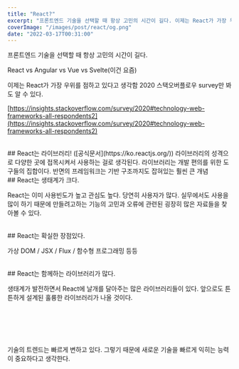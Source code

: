```yaml
---
title: "React?"
excerpt: "프론트엔드 기술을 선택할 때 항상 고민의 시간이 길다. 이제는 React가 가장 우위를 점하고 있다고 생각한다. 2020 스택오버플로우 survey만 봐도 알 수 있다."
coverImage: "/images/post/react/og.png"
date: "2022-03-17T00:31:00"
---
```


프론트엔드 기술을 선택할 때 항상 고민의 시간이 길다.

React vs Angular vs Vue vs Svelte(이건 요즘)

이제는 React가 가장 우위를 점하고 있다고 생각함
2020 스택오버플로우 survey만 봐도 알 수 있다.

[https://insights.stackoverflow.com/survey/2020#technology-web-frameworks-all-respondents2](https://insights.stackoverflow.com/survey/2020#technology-web-frameworks-all-respondents2)

<LinkPreview href="https://insights.stackoverflow.com/survey/2020#technology-web-frameworks-all-respondents2" />

<br />
## React는 라이브러리! ([공식문서](https://ko.reactjs.org/)) 라이브러리의 성격으로
다양한 곳에 접목시켜서 사용하는 걸로 생각된다. 라이브러리는 개발 편의를 위한 도구들의
집합이다. 반면의 프레임워크는 기반 구조까지도 잡혀있는 훨씬 큰 개념
<br />
## React는 생태계가 크다.

React는 이미 사용빈도가 높고 관심도 높다. 당연히 사용자가 많다. 실무에서도 사용을 많이 하기 때문에 만들려고하는 기능의 고민과 오류에 관련된 굉장히 많은 자료들을 찾아볼 수 있다.

<br />
## React는 확실한 장점있다.

가상 DOM / JSX / Flux / 함수형 프로그래밍 등등

<br />
## React는 함께하는 라이브러리가 많다.

생태계가 발전하면서 React에 날개를 달아주는 많은 라이브러리들이 있다. 앞으로도 튼튼하게 설계된 훌륭한 라이브러리가 나올 것이다.

## <br/><br/>

기술의 트렌드는 빠르게 변하고 있다. 그렇기 때문에 새로운 기술을 빠르게 익히는 능력이 중요하다고 생각한다.
